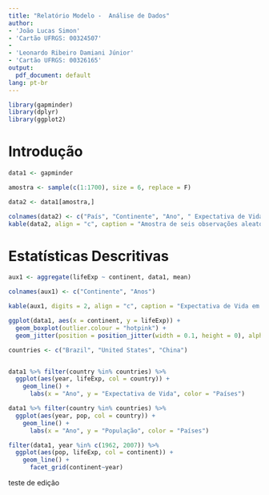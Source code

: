 ---
title: "Relatório Modelo -  Análise de Dados"
author:
- 'João Lucas Simon'
- 'Cartão UFRGS: 00324507'
-
- 'Leonardo Ribeiro Damiani Júnior'
- 'Cartão UFRGS: 00326165'
output:
  pdf_document: default
lang: pt-br
---

\setlength{\parindent}{1cm}

```{r echo=FALSE, message=FALSE, warning=FALSE}
library(gapminder)
library(dplyr)
library(ggplot2)
```

# Introdução

```{r echo=FALSE, message=FALSE, warning=FALSE}
data1 <- gapminder

amostra <- sample(c(1:1700), size = 6, replace = F)

data2 <- data1[amostra,]

colnames(data2) <- c("País", "Continente", "Ano", " Expectativa de Vida", "População", "GDP per-capita")
kable(data2, align = "c", caption = "Amostra de seis observações aleatórias do banco de dados")

```


# Estatísticas Descritivas

```{r echo=FALSE, message=FALSE, warning=FALSE}
aux1 <- aggregate(lifeExp ~ continent, data1, mean)

colnames(aux1) <- c("Continente", "Anos")

kable(aux1, digits = 2, align = "c", caption = "Expectativa de Vida em cada Continente ")

```




```{r}
ggplot(data1, aes(x = continent, y = lifeExp)) +
  geom_boxplot(outlier.colour = "hotpink") +
  geom_jitter(position = position_jitter(width = 0.1, height = 0), alpha = 1/4)
```


```{r echo=FALSE, warning=FALSE}
countries <- c("Brazil", "United States", "China")


data1 %>% filter(country %in% countries) %>% 
  ggplot(aes(year, lifeExp, col = country)) +
    geom_line() +
      labs(x = "Ano", y = "Expectativa de Vida", color = "Países")

```


```{r echo=FALSE, warning=FALSE}

data1 %>% filter(country %in% countries) %>% 
  ggplot(aes(year, pop, col = country)) +
    geom_line() +
      labs(x = "Ano", y = "População", color = "Países")

```



```{r}

filter(data1, year %in% c(1962, 2007)) %>%
  ggplot(aes(pop, lifeExp, col = continent)) +
    geom_line() +
      facet_grid(continent~year)

```

teste de edição


